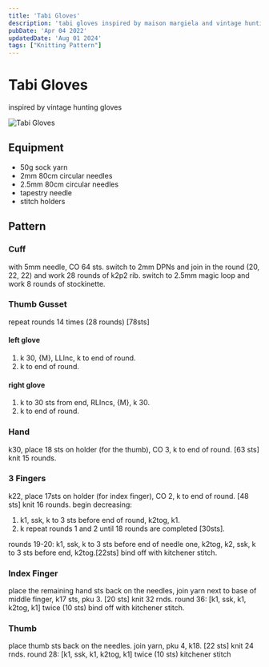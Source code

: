 ```yaml
---
title: 'Tabi Gloves'
description: 'tabi gloves inspired by maison margiela and vintage hunting gloves'
pubDate: 'Apr 04 2022'
updatedDate: 'Aug 01 2024'
tags: ["Knitting Pattern"]
---
```

# Tabi Gloves
inspired by vintage hunting gloves


![Tabi Gloves](/tabigloves.jpg)

## Equipment
- 50g sock yarn
- 2mm 80cm circular needles
- 2.5mm 80cm circular needles
- tapestry needle
- stitch holders

## Pattern

### Cuff
with 5mm needle, CO 64 sts. switch to 2mm DPNs and join in the round (20, 22, 22) and work 28 rounds of k2p2 rib. switch to 2.5mm magic loop and work 8 rounds of stockinette.

### Thumb Gusset
repeat rounds 14 times (28 rounds) \[78sts\]

#### left glove
1. k 30, \{M\}, LLInc, k to end of round.
2. k to end of round.

#### right glove
1. k to 30 sts from end, RLIncs, \{M\}, k 30.
2. k to end of round.

### Hand
k30, place 18 sts on holder (for the thumb), CO 3, k to end of round. \[63 sts\] knit 15 rounds.

### 3 Fingers
k22, place 17sts on holder (for index finger), CO 2, k to end of round. \[48 sts\] knit 16 rounds.
begin decreasing:

1. k1, ssk, k to 3 sts before end of round, k2tog, k1.
2. k
repeat rounds 1 and 2 until 18 rounds are completed \[30sts\].

rounds 19-20: k1, ssk, k to 3 sts before end of needle one, k2tog, k2, ssk, k to 3 sts before end, k2tog.\[22sts\]
bind off with kitchener stitch.

### Index Finger
place the remaining hand sts back on the needles, join yarn next to base of middle finger, k17 sts, pku 3. \[20 sts\] knit 32 rnds.
round 36: [k1, ssk, k1, k2tog, k1] twice (10 sts)
bind off with kitchener stitch.

### Thumb
place thumb sts back on the needles. join yarn, pku 4, k18. [22 sts] knit 24 rnds.
round 28: [k1, ssk, k1, k2tog, k1] twice (10 sts)
kitchener stitch